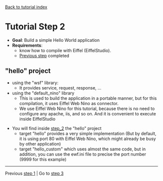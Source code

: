 [[README.wiki|Back to tutorial index]]

= Tutorial Step 2 =
* '''Goal''': Build a simple Hello World application
* '''Requirements''': 
** know how to compile with Eiffel (EiffelStudio).
** [[step_1.wiki|Previous step]] completed


== "hello" project ==
* using the "wsf" library:
** It provides service, request, response, ...
* using the "default_nino" library
** This is used to build the application in a portable manner, but for this compilation, it uses Eiffel Web Nino as connector.
** We use Eiffel Web Nino for this tutorial, because there is no need to configure any apache, iis, and so on. And it is convenient to execute inside EiffelStudio

* You will find inside [[step_2]] the "hello" project
** target "hello" provides a very simple implementation (But by default, it is using port 80 with Eiffel Web Nino, which might already be busy by other application)
** target "hello_custom" which uses almost the same code, but in addition, you can use the ewf.ini file to precise the port number (9999 for this example)

----
Previous [[step_1|step 1]] | Go to [[step_3.wiki|step 3]]

